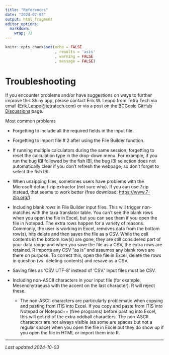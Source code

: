 ```yaml
---
title: "References"
date: "2024-07-03"
output: html_fragment
editor_options: 
  markdown: 
    wrap: 72
---
```


```r
knitr::opts_chunk$set(echo = FALSE
                      , results = 'asis'
                      , warning = FALSE
                      , message = FALSE)
```

# Troubleshooting

If you encounter problems and/or have suggestions on ways to further
improve this Shiny app, please contact Erik W. Leppo from Tetra Tech via
email ([Erik.Leppo\@tetratech.com](mailto:Erik.Leppo@tetratech.com)) or
via a post on the
`<a href="https://github.com/leppott/`{=html}BCGcalc/discussions`" target="_blank">`{=html}BCGcalc
GitHub Discussions</a> page.

Most common problems

*   Forgetting to include all the required fields in the input file.

*   Forgetting to import file \# 2 after using the File Builder
    function.

*   If running multiple calculators during the same session, forgetting
    to reset the calculation type in the drop-down menu. For example, if
    you run the bug IBI followed by the fish IBI, the bug IBI selection
    does not automatically clear if you don’t refresh the webpage, so
    don’t forget to select the fish IBI.

*   When unzipping files, sometimes users have problems with the
    Microsoft default zip extractor (not sure why). If you can use 7zip
    instead, that seems to work better (free download:
    <https://www.7-zip.org/>).

*   Including blank rows in File Builder input files. This will trigger
    non-matches with the taxa translator table. You can’t see the blank
    rows when you open the file in Excel, but you can see them if you
    open the file in Notepad. The extra rows happen for a variety of
    reasons. Commonly, the user is working in Excel, removes data from
    the bottom row(s), hits delete and then saves the file as a CSV.
    While the cell contents in the bottom row(s) are gone, they are
    still considered part of your data range and when you save the file
    as a CSV, the extra rows are retained. R imports any CSV "as is" and
    assumes any blank rows are there on purpose. To correct this, open
    the file in Excel, delete the rows in question (vs. deleting
    contents) and resave as a CSV.

*   Saving files as ‘CSV UTF-8’ instead of ‘CSV.’ Input files must be
    CSV.

*   Including non-ASCII characters in your input file (for example,
    Mesenchytraeusá with the accent on the last character). R will reject these.
    
    + The non-ASCII characters are particularly problematic when copying and pasting from ITIS into Excel. If you copy and paste from ITIS into Notepad or Notepad++ (free programs) before pasting into Excel, this will get rid of the extra oddball characters. The non-ASCII characters are not always visible (as some are spaces but not a regular space) when 
    you open the file in Excel but they do show up if you open the file in HTML or import them into R.

------------------------------------------------------------------------

*Last updated 2024-10-03*

